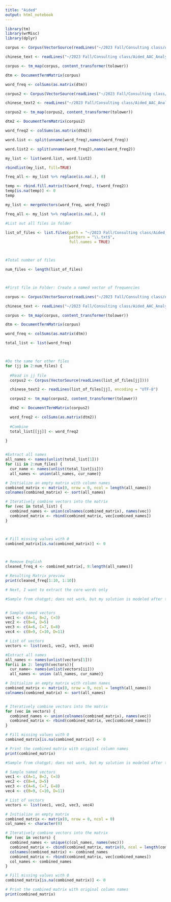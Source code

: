 ```yaml
---
title: "Aided"
output: html_notebook
---
```



```r
library(tm)
library(wrMisc)
library(dplyr)
```

```r
corpus <- Corpus(VectorSource(readLines("~/2023 Fall/Consulting class/Aided_AAC_Analysis/T4/T4101.txt")))

chinese_text <- readLines("~/2023 Fall/Consulting class/Aided_AAC_Analysis/T4/T4101.txt", encoding = "UTF-8")

corpus <- tm_map(corpus, content_transformer(tolower))

dtm <- DocumentTermMatrix(corpus)

word_freq <- colSums(as.matrix(dtm))

corpus2 <- Corpus(VectorSource(readLines("~/2023 Fall/Consulting class/Aided_AAC_Analysis/T4/T4102.txt")))

chinese_text2 <- readLines("~/2023 Fall/Consulting class/Aided_AAC_Analysis/T4/T4102.txt", encoding = "UTF-8")

corpus2 <- tm_map(corpus2, content_transformer(tolower))

dtm2 <- DocumentTermMatrix(corpus2)

word_freq2 <- colSums(as.matrix(dtm2))

```

```r

word.list <- split(unname(word_freq),names(word_freq))

word.list2 <- split(unname(word_freq2),names(word_freq2))

my_list <- list(word.list, word.list2)

rbindlist(my_list, fill=TRUE)

freq_all <- my_list %>% replace(is.na(.), 0)

```

```r
temp <- rbind.fill.matrix(t(word_freq), t(word_freq2))
temp[is.na(temp)] <- 0
temp

```

```r

my_list <- mergeVectors(word_freq, word_freq2)

freq_all <- my_list %>% replace(is.na(.), 0)

```

```r
#List out all files in folder

list_of_files <- list.files(path = "~/2023 Fall/Consulting class/Aided_AAC_Analysis/T4", recursive = TRUE,
                            pattern = "\\.txt$", 
                            full.names = TRUE)



#Total number of files

num_files <- length(list_of_files)



#First file in Folder: Create a named vector of frequencies

corpus <- Corpus(VectorSource(readLines("~/2023 Fall/Consulting class/Aided_AAC_Analysis/T4/T4101.txt")))

chinese_text <- readLines("~/2023 Fall/Consulting class/Aided_AAC_Analysis/T4/T4101.txt", encoding = "UTF-8")

corpus <- tm_map(corpus, content_transformer(tolower))

dtm <- DocumentTermMatrix(corpus)

word_freq <- colSums(as.matrix(dtm))

total_list <- list(word_freq)



#Do the same for other files
for (jj in 2:num_files) {
  
  #Read in jj file
  corpus2 <- Corpus(VectorSource(readLines(list_of_files[jj])))

  chinese_text2 <- readLines(list_of_files[jj], encoding = "UTF-8")

  corpus2 <- tm_map(corpus2, content_transformer(tolower))

  dtm2 <- DocumentTermMatrix(corpus2)

  word_freq2 <- colSums(as.matrix(dtm2))
  
  #Combine
  total_list[[jj]] <- word_freq2
  
}


#Extract all names
all_names <- names(unlist(total_list[1]))
for (ii in 2:num_files) { 
  cur_name <- names(unlist(total_list[ii]))
  all_names <- union(all_names, cur_name)}

# Initialize an empty matrix with column names
combined_matrix <- matrix(0, nrow = 0, ncol = length(all_names))
colnames(combined_matrix) <- sort(all_names)

# Iteratively combine vectors into the matrix
for (vec in total_list) {
  combined_names <- union(colnames(combined_matrix), names(vec))
  combined_matrix <- rbind(combined_matrix, vec[combined_names])
}



# Fill missing values with 0
combined_matrix[is.na(combined_matrix)] <- 0



# Remove English
cleaned_freq_4 <- combined_matrix[, 8:length(all_names)]
```

```r
# Resulting Matrix preview
print(cleaned_freq[1:10, 1:10])
```

```r
# Next, I want to extract the core words only
```



```r
#Sample from chatgpt; does not work, but my solution is modeled after this


# Sample named vectors
vec1 <- c(A=1, B=2, C=3)
vec2 <- c(B=4, D=5)
vec3 <- c(A=6, C=7, E=8)
vec4 <- c(B=9, C=10, D=11)

# List of vectors
vectors <- list(vec1, vec2, vec3, vec4)

#Extract all names
all_names <- names(unlist(vectors[1]))
for(ii in 2: length(vectors)){ 
  cur_name<- names(unlist(vectors[ii]))
  all_names <- union (all_names, cur_name)}

# Initialize an empty matrix with column names
combined_matrix <- matrix(0, nrow = 0, ncol = length(all_names))
colnames(combined_matrix) <- sort(all_names)


# Iteratively combine vectors into the matrix
for (vec in vectors) {
  combined_names <- union(colnames(combined_matrix), names(vec))
  combined_matrix <- rbind(combined_matrix, vec[combined_names])
}

# Fill missing values with 0
combined_matrix[is.na(combined_matrix)] <- 0

# Print the combined matrix with original column names
print(combined_matrix)


```

```r
#Sample from chatgpt; does not work, but my solution is modeled after this

# Sample named vectors
vec1 <- c(A=1, B=2, C=3)
vec2 <- c(B=4, D=5)
vec3 <- c(A=6, C=7, E=8)
vec4 <- c(B=9, C=10, D=11)

# List of vectors
vectors <- list(vec1, vec2, vec3, vec4)

# Initialize an empty matrix
combined_matrix <- matrix(0, nrow = 0, ncol = 0)
col_names <- character(0)

# Iteratively combine vectors into the matrix
for (vec in vectors) {
  combined_names <- unique(c(col_names, names(vec)))
  combined_matrix <- cbind(combined_matrix, matrix(0, ncol = length(combined_names)))
  colnames(combined_matrix) <- combined_names
  combined_matrix <- rbind(combined_matrix, vec[combined_names])
  col_names <- combined_names
}

# Fill missing values with 0
combined_matrix[is.na(combined_matrix)] <- 0

# Print the combined matrix with original column names
print(combined_matrix)
```